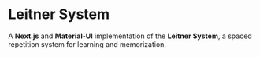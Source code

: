 # Leitner System

A **Next.js** and **Material-UI** implementation of the **Leitner System**, a spaced repetition system for learning and memorization.
